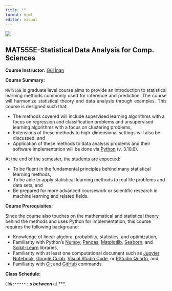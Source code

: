 ```yaml
---
title: ""
format: html
editor: visual
---
```


![](/images/itu_header_2.jpeg)

## MAT555E-Statistical Data Analysis for Comp. Sciences  


**Course Instructor:** [Gül İnan](https://gulinan.github.io/)

**Course Summary:**

<p align="justify">
`MAT555E` is graduate level course aims to provide an introduction to statistical learning methods commonly used for inference and prediction. The course will harmonize statistical theory and data analysis through examples. This course is designed such that:  
<ul> 
  <li>The methods covered will include supervised learning algorithms with a focus on regression and classification problems and unsupervised learning algorithms with a 
  focus on clustering problems,</li>      
  <li>Extensions of these methods to high-dimensional settings will also be discussed, and</li>  
  <li>Application of these methods to data analysis problems and their software implementation 
  will be done via [Python](https://www.python.org/downloads/) (v. 3.10.6).</li>
</ul>  

At the end of the semester, the students are expected:

<ul> 
  <li>To be fluent in the fundamental principles behind many statistical learning methods,</li>
  <li>To be able to apply statistical learning methods to real life problems and data sets, and</li>
  <li>Be prepared for more advanced coursework or scientific research in machine learning and related fields.</li>
</ul>  
</p>  

**Course Prerequisites:**

<p align="justify">
Since the course also touches on the mathematical and statistical theory behind the methods and uses Python for implementation, this course requires the following background:

<ul> 
  <li>Knowledge of linear algebra, probability, statistics, and optimization,</li>
  <li>Familiarity with Python's [Numpy](https://numpy.org/), [Pandas](https://pandas.pydata.org/), [Matplotlib](https://matplotlib.org/), [Seaborn](https://seaborn.pydata.org/), and [Scikit-Learn](https://scikit-learn.org/stable/) libraries, </li> 
  <li>Familiarity with at least one computational document such as [Jupyter Notebook](https://jupyter.org/), [Google Colab](https://colab.research.google.com/), [Visual Studio Code](https://code.visualstudio.com/), or [RStudio Quarto](https://quarto.org/docs/tools/rstudio.html), and</li>
  <li> Familiarity with [Git](https://git-scm.com/) and [GitHub](https://github.com/) commands.</li>
</ul>   
</p>


**Class Schedule:**

`CRN:*****:` ***s between *** at ***.



